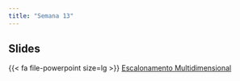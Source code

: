 ```yaml
---
title: "Semana 13"
---
```




## Slides

{{< fa file-powerpoint size=lg >}} [Escalonamento Multidimensional](/aulas/Escalonamento/escalonamento.html#/mds-métrico-para-matriz-de-similaridades "MDS métrico para matriz de similaridades"){aria-label="MDS métrico para matriz de similaridades"}